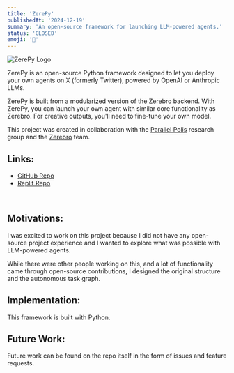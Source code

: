 ```yaml
---
title: 'ZerePy'
publishedAt: '2024-12-19'
summary: 'An open-source framework for launching LLM-powered agents.'
status: 'CLOSED'
emoji: '🐍'
---
```

<div className="flex justify-center space-x-4 my-8">
    <img alt="ZerePy Logo" src="/images/zerepy.png"/>
</div>

ZerePy is an open-source Python framework designed to let you deploy your own agents on X (formerly Twitter), powered by OpenAI or Anthropic LLMs.

ZerePy is built from a modularized version of the Zerebro backend. With ZerePy, you can launch your own agent with similar core functionality as Zerebro. For creative outputs, you'll need to fine-tune your own model.

This project was created in collaboration with the <a href="https://www.parallelpolis.llc" className="dark:hover:text-neutral-400">Parallel Polis</a> research group and the <a href="https://zerebro.org" className="dark:hover:text-neutral-400">Zerebro</a> team.

## Links:
<div>
    <ul id={"list"}>
        <li>
            <a href={"https://github.com/blorm-network/ZerePy"}>GitHub
                Repo</a>
        </li>
        <li>
            <a href={"https://replit.com/@blormdev/ZerePy?v=1"}>Replit Repo</a>
        </li>
    </ul>
    <br/>
</div>

## Motivations:
I was excited to work on this project because I did not have any open-source project experience and I wanted to explore what was possible with LLM-powered agents.

While there were other people working on this, and a lot of functionality came through open-source contributions, I designed the original structure and the autonomous task graph.

## Implementation:
This framework is built with Python.

## Future Work:
Future work can be found on the repo itself in the form of issues and feature requests.
